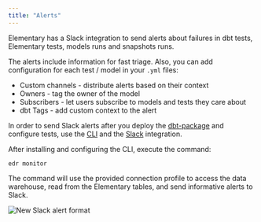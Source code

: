 ```yaml
---
title: "Alerts"
---
```


Elementary has a Slack integration to send alerts about failures in dbt tests, Elementary tests, models runs and snapshots runs.

The alerts include information for fast triage.
Also, you can add configuration for each test / model in your `.yml` files:
- Custom channels - distribute alerts based on their context
- Owners - tag the owner of the model
- Subscribers - let users subscribe to models and tests they care about
- dbt Tags - add custom context to the alert

In order to send Slack alerts after you deploy the [dbt-package](../project-overview/contributions#guide-on-contributing-to-the-dbt-package) and configure tests, use the [CLI](./cli-install) and the [Slack](../integrations/slack) integration.

After installing and configuring the CLI, execute the command:

```
edr monitor
```

The command will use the provided connection profile to access the data warehouse, read from the Elementary tables, and send informative alerts to Slack.

<img src="https://res.cloudinary.com/mintlify/image/upload/v1659304885/elementary/slack-alert-format_rgcg1p.png" alt="New Slack alert format" />
